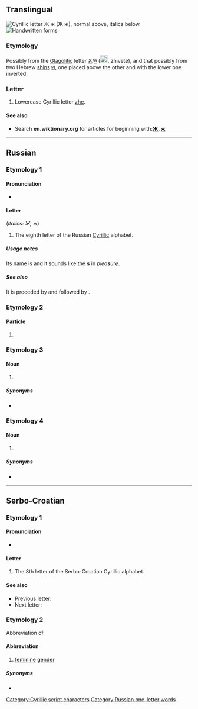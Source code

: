{{character info/new}}
{{also|Ж|ӝ|-ж|ж.|җ}}
==Translingual==
{{wikipedia|Zhe (Cyrillic)}}
[[Image:Cyrillic ZH.png|thumb|right|Cyrillic letter '''Ж ж''' (''Ж ж''), normal above, italics below.]]
[[File:08-Russian alphabet-Ж ж.svg|thumb|Handwritten forms]]

===Etymology===
Possibly from the [[Glagolitic]] letter [[Ⰶ]]/[[ⰶ]] ([[Image:GlagolitsaZhivete.gif|20px]], zhivete), and that possibly from two Hebrew [[shin#Etymology 2|shin]]s [[ש]], one placed above the other and with the lower one inverted.

===Letter===
{{head|mul|letter|lower case||upper case|Ж}}

# Lowercase Cyrillic letter [[zhe]].

====See also====
* Search '''en.wiktionary.org''' for articles for beginning with:''' [http://en.wiktionary.org/w/index.php?title=Special%3AAllpages&from=%D0%96&namespace=0 Ж], [http://en.wiktionary.org/w/index.php?title=Special%3AAllpages&from=%D0%B6&namespace=0 ж]'''

[[Category:Cyrillic script characters]]

----

==Russian==

===Etymology 1===

====Pronunciation====
* {{ru-IPA-manual|[ʐ]}}

====Letter====
{{head|ru|letter|lower case||upper case|Ж}} (''italics: Ж, ж'')

# The eighth letter of the Russian [[Cyrillic]] alphabet.

=====Usage notes=====
Its name is {{m|ru|же}} and it sounds like the '''s''' in ''plea'''s'''ure''.

=====See also=====
It is preceded by {{m|ru|ё|Ё}} and followed by {{m|ru|з|З}}.

===Etymology 2===

====Particle====
{{head|ru|particle}}

# {{apocopic form of|же|lang=ru}}

===Etymology 3===

====Noun====
{{ru-noun||m-in}}

# {{lb|ru|grammar}} {{abbreviation of|же́нский род||feminine gender|lang=ru}}

=====Synonyms=====
* {{l|ru|ж.}}

===Etymology 4===

====Noun====
{{ru-noun||f-in}}

# {{abbreviation of|[[женский|же́нская]] [[убо́рная]]||[[ladies' room]], women's [[toilet]]|lang=ru}}

=====Synonyms=====
* {{l|ru|Ж}}

[[Category:Russian one-letter words]]

----

==Serbo-Croatian==

===Etymology 1===
{{rfe|lang=sh}}

====Pronunciation====
* {{qualifier|phoneme}} {{IPA|/ʒ/|lang=sh}}

====Letter====
{{head|sh|letter|lower case||upper case|Ж}}

# The 8th letter of the Serbo-Croatian Cyrillic alphabet.

====See also====
* Previous letter: {{l|sh|е|sc=Cyrl}}
* Next letter: {{l|sh|з|sc=Cyrl}}

===Etymology 2===
Abbreviation of {{m|sh||[[женски#Serbo-Croatian|женски]] [[род#Serbo-Croatian|род]]|sc=Cyrl}}

====Abbreviation====
{{rfc-header|Abbreviation}}
{{head|sh|abbreviation|g=m|Roman spelling|ž}}

# {{lb|sh|grammar}} [[feminine]] [[gender]]

=====Synonyms=====
* {{l|sh|ж.|sc=Cyrl}}